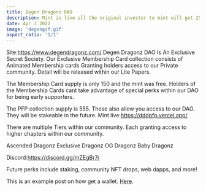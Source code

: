 ---
title: Degen Dragonz DAO
description: Mint is live all the original invester to mint will get 25% of royalty on the pfp drop of 555.
date: Apr 3 2022
image: 'degengif.gif'
aspect_ratio: '1/1'
---

Site:https://www.degendragonz.com/
Degen Dragonz DAO Is An Exclusive Secret Society. Our Exclusive Membership Card collection consists of Animated Membership cards Granting holders access to our Private community. Detail will be released within our Lite Papers.

The Membership Card supply is only 150 and the mint was free. Holders of the Membership Cards cant take advantage of special perks within our DAO for being early supporters.

The PFP collection supply is 555. These also allow you access to our DAO. They will be stakeable in the future. Mint live:https://dddpfp.vercel.app/

There are multiple Tiers within our community. Each granting access to higher chapters within our community.

Ascended Dragonz
Exclusive Dragonz
OG Dragonz
Baby Dragonz

Discord:https://discord.gg/mZEgBr7r

Future perks include staking, community NFT drops, web dapps, and more!

This is an example post on how get a wallet. [Here](/posts/example-post).
